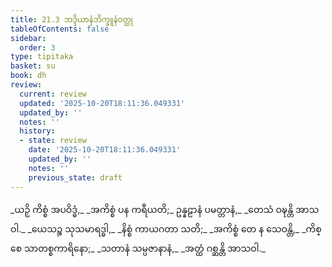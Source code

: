 ```yaml
---
title: 21.3 ဘဒ္ဒိယာနံဘိက္ခူနံဝတ္ထု
tableOfContents: false
sidebar:
  order: 3
type: tipitaka
basket: su
book: dh
review:
  current: review
  updated: '2025-10-20T18:11:36.049331'
  updated_by: ''
  notes: ''
  history:
  - state: review
    date: '2025-10-20T18:11:36.049331'
    updated_by: ''
    notes: ''
    previous_state: draft
---
```



<DynamicBreadcrumb />


<ReviewStatus review={frontmatter.review} showDetails={true} />

<HypothesisAnnotation frontmatter={frontmatter} />

<Division number="292" book="dh" e="ch" v="18" p="55">

<Paragraph number="315" type="verses" book="dh">
_ယဉှိ ကိစ္စံ အပဝိဒ္ဓံ,_  
_အကိစ္စံ ပန ကရီယတိ;_  
ဥန္နဠာနံ ပမတ္တာနံ,_  
_တေသံ ဝဍ္ဎန္တိ အာသဝါ._  

</Paragraph>

</Division>
<Division number="293" book="dh" e="ch" v="18" p="55">

<Paragraph number="316" type="verses" book="dh">
_ယေသဉ္စ သုသမာရဒ္ဓါ,_  
_နိစ္စံ ကာယဂတာ သတိ;_  
_အကိစ္စံ တေ န သေဝန္တိ,_  
_ကိစ္စေ သာတစ္စကာရိနော;_  
_သတာနံ သမ္ပဇာနာနံ,_  
_အတ္ထံ ဂစ္ဆန္တိ အာသဝါ._
</Paragraph>
</Division>